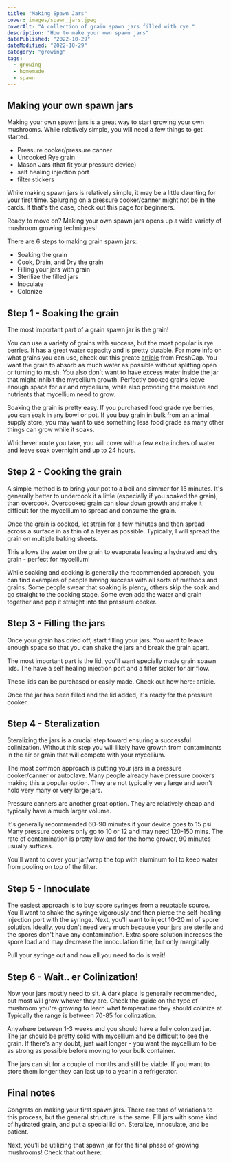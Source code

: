 ```yaml
---
title: "Making Spawn Jars"
cover: images/spawn_jars.jpeg
coverAlt: "A collection of grain spawn jars filled with rye."
description: "How to make your own spawn jars"
datePublished: "2022-10-29"
dateModified: "2022-10-29"
category: "growing"
tags:
  - growing
  - homemade
  - spawn
---
```

## Making your own spawn jars

Making your own spawn jars is a great way to start growing your own mushrooms. While relatively simple, you will need a few things to get started.

- Pressure cooker/pressure canner
- Uncooked Rye grain
- Mason Jars (that fit your pressure device)
- self healing injection port
- filter stickers

While making spawn jars is relatively simple, it may be a little daunting for your first time. Splurging on a pressure cooker/canner might not be in the cards. If that's the case, check out this page for beginners.

Ready to move on? Making your own spawn jars opens up a wide variety of mushroom growing techniques!

There are 6 steps to making grain spawn jars:
- Soaking the grain
- Cook, Drain, and Dry the grain
- Filling your jars with grain
- Sterilize the filled jars
- Inoculate
- Colonize

## Step 1 - Soaking the grain

The most important part of a grain spawn jar is the grain!

You can use a variety of grains with success, but the most popular is rye berries. It has a great water capacity and is pretty durable. For more info on what grains you can use, check out this greate [article](https://learn.freshcap.com/learn/different-types-of-grain-spawn/) from FreshCap.
You want the grain to absorb as much water as possible without splitting open or turning to mush. You also don't want to have excess water inside the jar that might inhibit the mycellium growth.
Perfectly cooked grains leave enough space for air and mycellium, while also providing the moisture and nutrients that mycellium need to grow.

Soaking the grain is pretty easy. If you purchased food grade rye berries, you can soak in any bowl or pot. If you buy grain in bulk from an animal supply store, you may want to use something less food grade as many other things can grow while it soaks.

Whichever route you take, you will cover with a few extra inches of water and leave soak overnight and up to 24 hours.

## Step 2 - Cooking the grain

A simple method is to bring your pot to a boil and simmer for 15 minutes. It's generally better to undercook it a little (especially if you soaked the grain), than overcook. Overcooked grain can slow down growth and make it difficult for the mycellium to spread and consume the grain.

Once the grain is cooked, let strain for a few minutes and then spread across a surface in as thin of a layer as possible. Typically, I will spread the grain on multiple baking sheets.

This allows the water on the grain to evaporate leaving a hydrated and dry grain - perfect for mycellium!

While soaking and cooking is generally the recommended approach, you can find examples of people having success with all sorts of methods and grains. Some people swear that soaking is plenty, others skip the soak and go straight to the cooking stage. Some even add the water and grain together and pop it straight into the pressure cooker.


## Step 3 - Filling the jars

Once your grain has dried off, start filling your jars. You want to leave enough space so that you can shake the jars and break the grain apart.

The most important part is the lid, you'll want specially made grain spawn lids. The have a self healing injection port and a filter sicker for air flow.

These lids can be purchased or easily made. Check out how here: article.

Once the jar has been filled and the lid added, it's ready for the pressure cooker.

## Step 4 - Steralization

Steralizing the jars is a crucial step toward ensuring a successful colinization. Without this step you will likely have growth from contaminants in the air or grain that will compete with your mycellium.

The most common approach is putting your jars in a pressure cooker/canner or autoclave. Many people already have pressure cookers making this a popular option. They are not typically very large and won't hold very many or very large jars.

Pressure canners are another great option. They are relatively cheap and typically have a much larger volume.

It's generally recommended 60-90 minutes if your device goes to 15 psi. Many pressure cookers only go to 10 or 12 and may need 120-150 mins. The rate of contamination is pretty low and for the home grower, 90 minutes usually suffices.

You'll want to cover your jar/wrap the top with aluminum foil to keep water from pooling on top of the filter.

## Step 5 - Innoculate

The easiest approach is to buy spore syringes from a reuptable source. You'll want to shake the syringe vigorously and then pierce the self-healing injection port with the syringe.
Next, you'll want to inject 10-20 ml of spore solution. Ideally, you don't need very much because your jars are sterile and the spores don't have any contamination. Extra spore solution increases the spore load and may decrease the innoculation time, but only marginally.

Pull your syringe out and now all you need to do is wait!

## Step 6 - Wait.. er Colinization!

Now your jars mostly need to sit. A dark place is generally recommended, but most will grow whever they are. Check the guide on the type of mushroom you're growing to learn what temperature they should colinize at. Typically the range is between 70-85 for colinzation.

Anywhere between 1-3 weeks and you should have a fully colonized jar. The jar should be pretty solid with mycellium and be difficult to see the grain. If there's any doubt, just wait longer - you want the mycellium to be as strong as possible before moving to your bulk container.

The jars can sit for a couple of months and still be viable. If you want to store them longer they can last up to a year in a refrigerator.

## Final notes

Congrats on making your first spawn jars. There are tons of variations to this process, but the general structure is the same. Fill jars with some kind of hydrated grain, and put a special lid on. Steralize, innoculate, and be patient.

Next, you'll be utilizing that spawn jar for the final phase of growing mushrooms! Check that out here:

